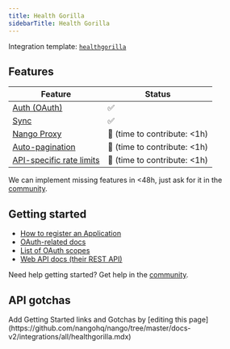 ```yaml
---
title: Health Gorilla
sidebarTitle: Health Gorilla
---
```


Integration template: [`healthgorilla`](https://nango.dev/providers.yaml)

## Features

| Feature                                                                          | Status                          |
| -------------------------------------------------------------------------------- | ------------------------------- |
| [Auth (OAuth)](/nango-auth)                                                      | ✅                              |
| [Sync](/nango-sync)                                                              | ✅                              |
| [Nango Proxy](/nango-sync/guides/nango-proxy)                          | 🚫 (time to contribute: &lt;1h) |
| [Auto-pagination](/nango-sync/configuration#auto-pagination)                     | 🚫 (time to contribute: &lt;1h) |
| [API-specific rate limits](/nango-sync/configuration#rate-limits-retry-policies) | 🚫 (time to contribute: &lt;1h) |

<Tip>We can implement missing features in &lt;48h, just ask for it in the [community](https://nango.dev/slack).</Tip>
## Getting started

-   [How to register an Application](https://developer.healthgorilla.com/docs/oauth20#1-obtaining-oauth-20-credentials)
-   [OAuth-related docs](https://developer.healthgorilla.com/docs/oauth20)
-   [List of OAuth scopes](https://developer.healthgorilla.com/docs/oauth20#:~:text=and%20special%20symbols%3E-,Scopes,-Available%20scopes%20is)
-   [Web API docs (their REST API)](https://developer.healthgorilla.com/docs/provider-authorization-api#:~:text=User%20Provisioning-,API,-Identity%20Verification%20API)

<Tip>Need help getting started? Get help in the [community](https://nango.dev/slack).</Tip>

## API gotchas

<Note>
    Add Getting Started links and Gotchas by [editing this page](https://github.com/nangohq/nango/tree/master/docs-v2/integrations/all/healthgorilla.mdx)
</Note>
